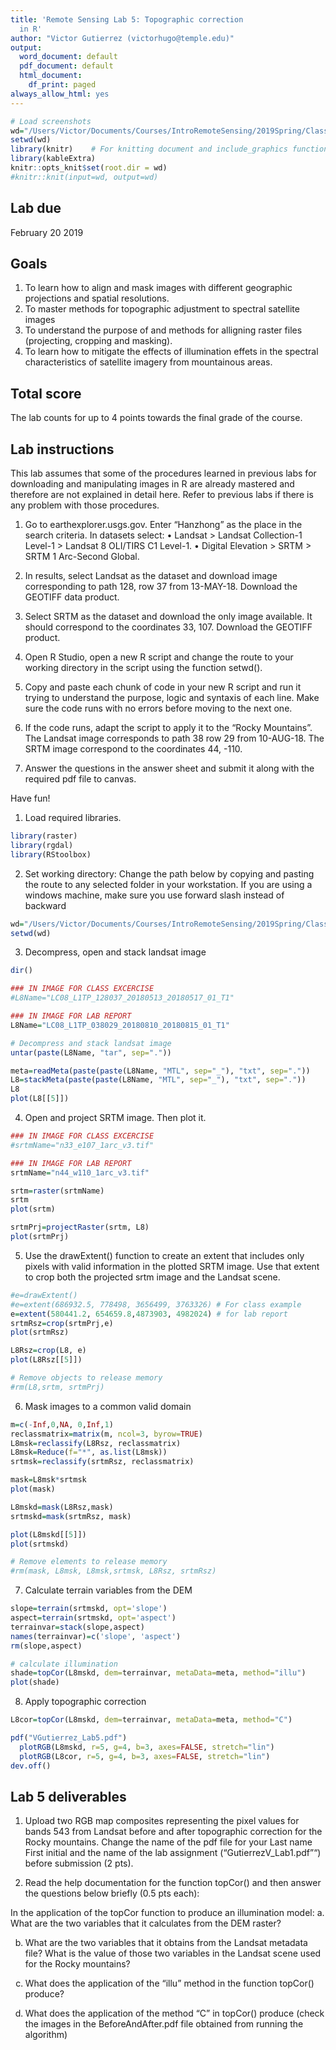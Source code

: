 ```yaml
---
title: 'Remote Sensing Lab 5: Topographic correction
  in R'
author: "Victor Gutierrez (victorhugo@temple.edu)"
output:
  word_document: default
  pdf_document: default
  html_document:
    df_print: paged
always_allow_html: yes
---
```


```r
# Load screenshots
wd="/Users/Victor/Documents/Courses/IntroRemoteSensing/2019Spring/Class5/Lab5Materials"
setwd(wd)
library(knitr)    # For knitting document and include_graphics function
library(kableExtra)
knitr::opts_knit$set(root.dir = wd)
#knitr::knit(input=wd, output=wd)
```

## Lab due
February 20 2019

## Goals

1.	To learn how to align and mask images with different geographic projections and spatial resolutions.
2.	To master methods for topographic adjustment to spectral satellite images
3.	To understand the purpose of and methods for alligning raster files (projecting, cropping and masking).
4.	To learn how to mitigate the effects of illumination effets in the spectral characteristics of satellite imagery from mountainous areas. 

## Total score
The lab counts for up to 4 points towards the final grade of the course.

## Lab instructions
This lab assumes that some of the procedures learned in previous labs for downloading and manipulating images in R are already mastered and therefore are not explained in detail here. Refer to previous labs if there is any problem with those procedures.

1. Go to earthexplorer.usgs.gov. Enter “Hanzhong” as the place in the search criteria. In datasets select:
•	Landsat > Landsat Collection-1 Level-1 > Landsat 8 OLI/TIRS C1 Level-1.
•	Digital Elevation > SRTM > SRTM 1 Arc-Second Global.

2. In results, select Landsat as the dataset and download image corresponding to path 128, row  37 from 13-MAY-18.  Download the GEOTIFF data product.

3. Select SRTM as the dataset and download the only image available. It should correspond to the  coordinates 33, 107. Download the GEOTIFF product.

4. Open R Studio, open a new R script and change the route to your working directory in the script using the function setwd().

3. Copy and paste each chunk of code in your new R script and run it trying to understand the purpose, logic and syntaxis of each line. Make sure the code runs with no errors before moving to the next one.

5.	If the code runs, adapt the script to apply it to the “Rocky Mountains”. The Landsat image corresponds to path 38 row 29 from 10-AUG-18. The SRTM image correspond to the coordinates 44, -110.

6. Answer the questions in the answer sheet and submit it along with the required pdf file to canvas.

Have fun!

1. Load required libraries.
```r
library(raster)
library(rgdal)
library(RStoolbox)
```

2. Set working directory: Change the path below by copying and pasting the route to any selected folder in your workstation. If you are using a windows machine, make sure you use forward slash instead of backward
```r
wd="/Users/Victor/Documents/Courses/IntroRemoteSensing/2019Spring/Class5/Lab5Materials"
setwd(wd)
```

3. Decompress, open and stack landsat image
```r
dir()

### IN IMAGE FOR CLASS EXCERCISE
#L8Name="LC08_L1TP_128037_20180513_20180517_01_T1"

### IN IMAGE FOR LAB REPORT
L8Name="LC08_L1TP_038029_20180810_20180815_01_T1"

# Decompress and stack landsat image
untar(paste(L8Name, "tar", sep="."))

meta=readMeta(paste(paste(L8Name, "MTL", sep="_"), "txt", sep="."))
L8=stackMeta(paste(paste(L8Name, "MTL", sep="_"), "txt", sep="."))
L8
plot(L8[[5]])
```

4. Open and project SRTM image. Then plot it.
```r
### IN IMAGE FOR CLASS EXCERCISE
#srtmName="n33_e107_1arc_v3.tif"

### IN IMAGE FOR LAB REPORT
srtmName="n44_w110_1arc_v3.tif"

srtm=raster(srtmName)      
srtm
plot(srtm)

srtmPrj=projectRaster(srtm, L8)
plot(srtmPrj)
```

5. Use the drawExtent() function to create an extent that includes only pixels with valid information in the plotted SRTM image. Use that extent to crop both the projected srtm image and the Landsat scene.
```r
#e=drawExtent()
#e=extent(686932.5, 778498, 3656499, 3763326) # For class example
e=extent(580441.2, 654659.8,4873903, 4982024) # for lab report
srtmRsz=crop(srtmPrj,e)
plot(srtmRsz)

L8Rsz=crop(L8, e)
plot(L8Rsz[[5]])

# Remove objects to release memory
#rm(L8,srtm, srtmPrj)
```

6.  Mask images to a common valid domain
```r
m=c(-Inf,0,NA, 0,Inf,1)
reclassmatrix=matrix(m, ncol=3, byrow=TRUE)
L8msk=reclassify(L8Rsz, reclassmatrix)
L8msk=Reduce(f="*", as.list(L8msk))
srtmsk=reclassify(srtmRsz, reclassmatrix)

mask=L8msk*srtmsk
plot(mask)

L8mskd=mask(L8Rsz,mask)
srtmskd=mask(srtmRsz, mask)

plot(L8mskd[[5]])
plot(srtmskd)

# Remove elements to release memory
#rm(mask, L8msk, L8msk,srtmsk, L8Rsz, srtmRsz)
```

7. Calculate terrain variables from the DEM
```r
slope=terrain(srtmskd, opt='slope')
aspect=terrain(srtmskd, opt='aspect')
terrainvar=stack(slope,aspect)
names(terrainvar)=c('slope', 'aspect')
rm(slope,aspect)

# calculate illumination
shade=topCor(L8mskd, dem=terrainvar, metaData=meta, method="illu")
plot(shade)
```

8.  Apply topographic correction
```r
L8cor=topCor(L8mskd, dem=terrainvar, metaData=meta, method="C")

pdf("VGutierrez_Lab5.pdf")
  plotRGB(L8mskd, r=5, g=4, b=3, axes=FALSE, stretch="lin")
  plotRGB(L8cor, r=5, g=4, b=3, axes=FALSE, stretch="lin")
dev.off()
```

## Lab 5 deliverables

1. Upload two RGB map composites representing the pixel values for bands 543 from Landsat before and after topographic correction for the Rocky mountains. Change the name of the pdf file for your Last name First initial and the name of the lab assignment ("GutierrezV_Lab1.pdf"") before submission (2 pts).

2. Read the help documentation for the function topCor() and then answer the questions below briefly (0.5 pts each):

In the application of the topCor function to produce an illumination model:
a. What are the two variables that it calculates from the DEM raster?

b. What are the two variables that it obtains from the Landsat metadata file? What is the value of those two variables in the Landsat scene used for the Rocky mountains?

c. What does the application of the “illu” method in the function topCor() produce?

d. What does the application of the method “C” in topCor() produce (check the images in the BeforeAndAfter.pdf file obtained from running the algorithm)